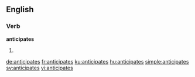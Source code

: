==English==

===Verb===
'''anticipates'''

# {{third-person singular of|anticipate}}

[[de:anticipates]]
[[fr:anticipates]]
[[ku:anticipates]]
[[hu:anticipates]]
[[simple:anticipates]]
[[sv:anticipates]]
[[vi:anticipates]]